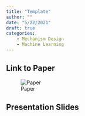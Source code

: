 ```yaml
---
title: "Template"
author: ""
date: "5/22/2021"
draft: true
categories: 
    - Mechanism Design
    - Machine Learning
---
```


## Link to Paper
![Paper](https://papers.ssrn.com/sol3/papers.cfm?abstract_id=3814014)

## Presentation Slides

